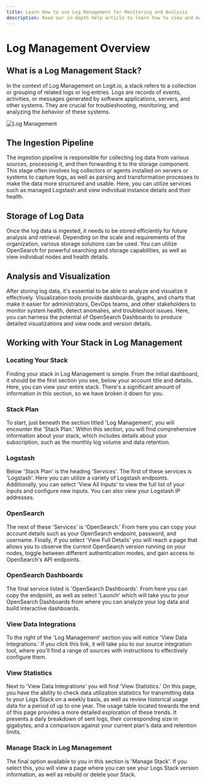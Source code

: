 ```yaml
---
title: Learn How to use Log Management for Monitoring and Analysis
description: Read our in-depth help article to learn how to view and manage your Log Management stack in Logit.io.
---
```


# Log Management Overview

## What is a Log Management Stack?

In the context of Log Management on Logit.io, a stack refers to a collection 
or grouping of related logs or log entries. Logs are records of events, 
activities, or messages generated by software applications, servers, and 
other systems. They are crucial for troubleshooting, monitoring, and 
analyzing the behavior of these systems.

![Log Management](@/images/help/log-management/getting-started/log-management.png) 

## The Ingestion Pipeline 

The ingestion pipeline is responsible for collecting log data from various 
sources, processing it, and then forwarding it to the storage component. 
This stage often involves log collectors or agents installed on servers or 
systems to capture logs, as well as parsing and transformation processes to 
make the data more structured and usable. Here, you can utilize services such 
as managed Logstash and view individual instance details and their health.

## Storage of Log Data

Once the log data is ingested, it needs to be stored efficiently for future 
analysis and retrieval. Depending on the scale and requirements of the organization, 
various storage solutions can be used. You can utilize OpenSearch for powerful 
searching and storage capabilities, as well as view individual nodes and health details.

## Analysis and Visualization

After storing log data, it's essential to be able to analyze and visualize it 
effectively. Visualization tools provide dashboards, graphs, and charts that 
make it easier for administrators, DevOps teams, and other stakeholders to 
monitor system health, detect anomalies, and troubleshoot issues. Here, you 
can harness the potential of OpenSearch Dashboards to produce detailed 
visualizations and view node and version details.

## Working with Your Stack in Log Management

### Locating Your Stack

Finding your stack in Log Management is simple. From the initial dashboard, 
it should be the first section you see, below your account title and details. 
Here, you can view your entire stack. There's a significant amount of 
information in this section, so we have broken it down for you.

### Stack Plan

To start, just beneath the section titled 'Log Management', you will encounter 
the 'Stack Plan.' Within this section, you will find comprehensive information 
about your stack, which includes details about your subscription, such as the 
monthly log volume and data retention.

### Logstash

Below 'Stack Plan' is the heading 'Services'. The first of these services is 
'Logstash'. Here you can utilize a variety of Logstash endpoints. Additionally, 
you can select 'View All Inputs' to view the full list of your inputs and 
configure new inputs. You can also view your Logstash IP addresses.

### OpenSearch

The next of these 'Services' is 'OpenSearch.' From here you can copy your 
account details such as your OpenSearch endpoint, password, and username. 
Finally, if you select 'View Full Details' you will reach a page that allows 
you to observe the current OpenSearch version running on your nodes, toggle 
between different authentication modes, and gain access to OpenSearch's API endpoints.

### OpenSearch Dashboards

The final service listed is 'OpenSearch Dashboards'. From here you can copy 
the endpoint, as well as select 'Launch' which will take you to your OpenSearch 
Dashboards from where you can analyze your log data and build interactive dashboards.

### View Data Integrations

To the right of the 'Log Management' section you will notice 'View Data Integrations.' 
If you click this link, it will take you to our source integration tool, where you'll 
find a range of sources with instructions to effectively configure them.

### View Statistics

Next to 'View Data Integrations' you will find 'View Statistics.' On this page, 
you have the ability to check data utilization statistics for transmitting data 
to your Logs Stack on a weekly basis, as well as review historical usage data 
for a period of up to one year. The usage table located towards the end of this 
page provides a more detailed exploration of these trends. It presents a daily 
breakdown of sent logs, their corresponding size in gigabytes, and a comparison 
against your current plan's data and retention limits.

### Manage Stack in Log Management

The final option available to you in this section is 'Manage Stack'. If you 
select this, you will view a page where you can see your Logs Stack version 
information, as well as rebuild or delete your Stack.